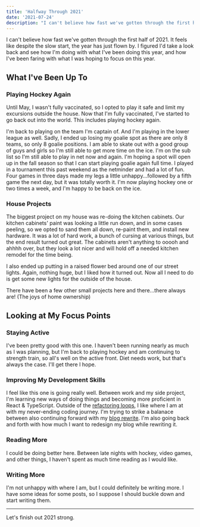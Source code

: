 ```yaml
---
title: 'Halfway Through 2021'
date: '2021-07-24'
description: "I can't believe how fast we've gotten through the first half of 2021."
---
```


I can't believe how fast we've gotten through the first half of 2021. It feels like despite the slow start, the year has just flown by. I figured I'd take a look back and see how I'm doing with what I've been doing this year, and how I've been faring with what I was hoping to focus on this year.

## What I've Been Up To

### Playing Hockey Again

Until May, I wasn't fully vaccinated, so I opted to play it safe and limit my excursions outside the house. Now that I'm fully vaccinated, I've started to go back out into the world. This includes playing hockey again.

I'm back to playing on the team I'm captain of. And I'm playing in the lower league as well. Sadly, I ended up losing my goalie spot as there are only 8 teams, so only 8 goalie positions. I am able to skate out with a good group of guys and girls so I'm still able to get more time on the ice. I'm on the sub list so I'm still able to play in net now and again. I'm hoping a spot will open up in the fall season so that I can start playing goalie again full time. I played in a tournament this past weekend as the netminder and had a lot of fun. Four games in three days made my legs a little unhappy...followed by a fifth game the next day, but it was totally worth it. I'm now playing hockey one or two times a week, and I'm happy to be back on the ice.

### House Projects

The biggest project on my house was re-doing the kitchen cabinets. Our kitchen cabinets' paint was looking a little run down, and in some cases peeling, so we opted to sand them all down, re-paint them, and install new hardware. It was a lot of hard work, a bunch of cursing at various things, but the end result turned out great. The cabinets aren't anything to ooooh and ahhhh over, but they look a lot nicer and will hold off a needed kitchen remodel for the time being.

<PostImage
    src="/images/posts/2021-07-24-halfway-through-2021/kitchen.jpg"
    alt="The end result of the kitchen cabinets refinishing"
    centered
    shadowed={false}
/>

I also ended up putting in a raised flower bed around one of our street lights. Again, nothing huge, but I liked how it turned out. Now all I need to do is get some new lights for the outside of the house.

<PostImage
    src="/images/posts/2021-07-24-halfway-through-2021/streetlight.jpg"
    alt="Adding a raised flower bed around a street light"
    centered
    shadowed={false}
/>

There have been a few other small projects here and there...there always are! (The joys of home ownership)

## Looking at My Focus Points

### Staying Active

I've been pretty good with this one. I haven't been running nearly as much as I was planning, but I'm back to playing hockey and am continuing to strength train, so all's well on the active front. Diet needs work, but that's always the case. I'll get there I hope.

### Improving My Development Skills

I feel like this one is going really well. Between work and my side project, I'm learning new ways of doing things and becoming more proficient in React & TypeScript. Outside of the [refactoring loops](/2021/06/02/refactoring-loops.html), I like where I am at with my never-ending coding journey. I'm trying to strike a balanace between also continuing forward with my [blog rewrite](/2021/04/27/switching-platforms.html). I'm also going back and forth with how much I want to redesign my blog while rewriting it.

### Reading More

I could be doing better here. Between late nights with hockey, video games, and other things, I haven't spent as much time reading as I would like.

### Writing More

I'm not unhappy with where I am, but I could definitely be writing more. I have some ideas for some posts, so I suppose I should buckle down and start writing them.

---

Let's finish out 2021 strong.
